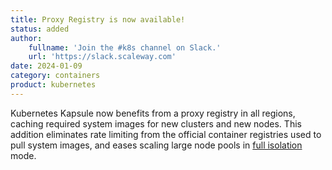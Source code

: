 ```yaml
---
title: Proxy Registry is now available!
status: added
author:
    fullname: 'Join the #k8s channel on Slack.'
    url: 'https://slack.scaleway.com'
date: 2024-01-09
category: containers
product: kubernetes
---
```


Kubernetes Kapsule now benefits from a proxy registry in all regions, caching required system images for new clusters and new nodes. 
This addition eliminates rate limiting from the official container registries used to pull system images, and eases scaling large node pools in [full isolation](https://www.scaleway.com/en/docs/containers/kubernetes/reference-content/secure-cluster-with-private-network/#what-is-the-difference-between-controlled-isolation-and-full-isolation) mode.

